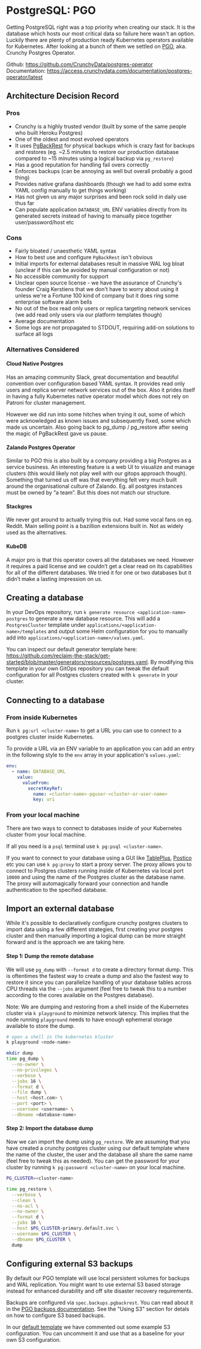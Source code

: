 # PostgreSQL: PGO

Getting PostgreSQL right was a top priority when creating our stack. It is the database which hosts our most critical data so failure here wasn't an option. Luckily there are plenty of production ready Kubernetes operators available for Kubernetes. After looking at a bunch of them we settled on [PGO](https://github.com/CrunchyData/postgres-operator), aka. Crunchy Postgres Operator.

Github: https://github.com/CrunchyData/postgres-operator <br />
Documentation: https://access.crunchydata.com/documentation/postgres-operator/latest

## Architecture Decision Record

### Pros

- Crunchy is a highly trusted vendor (built by some of the same people who built Heroku Postgres)
- One of the oldest and most evolved operators
- It uses [PgBackRest](https://pgbackrest.org/) for physical backups which is crazy fast for backups and restores (eg. ~2.5 minutes to restore our production database compared to ~15 minutes using a logical backup via `pg_restore`)
- Has a good reputation for handling fail overs correctly
- Enforces backups (can be annoying as well but overall probably a good thing)
- Provides native grafana dashboards (though we had to add some extra YAML config manually to get things working)
- Has not given us any major surprises and been rock solid in daily use thus far
- Can populate application `DATABASE_URL` ENV variables directly from its generated secrets instead of having to manually piece together user/password/host etc

### Cons

- Fairly bloated / unaesthetic YAML syntax
- How to best use and configure `PgBackRest` isn't obvious
- Initial imports for external databases result in massive WAL log bloat (unclear if this can be avoided by manual configuration or not)
- No accessible community for support
- Unclear open source license - we have the assurance of Crunchy's founder Craig Kerstiens that we don't have to worry about using it unless we're a Fortune 100 kind of company but it does ring some enterprise software alarm bells
- No out of the box read only users or replica targeting network services (we add read only users via our platform templates though)
- Average documentation
- Some logs are not propagated to STDOUT, requiring add-on solutions to surface all logs

### Alternatives Considered

#### Cloud Native Postgres

Has an amazing community Slack, great documentation and beautiful convention over configuration based YAML syntax. It provides read only users and replica server network services out of the box. Also it prides itself in having a fully Kubernetes native operator model which does not rely on Patroni for cluster management.

However we did run into some hitches when trying it out, some of which were acknowledged as known issues and subsequently fixed, some which made us uncertain. Also going back to pg_dump / pg_restore after seeing the magic of PgBackRest gave us pause.

#### Zalando Postgres Operator

Similar to PGO this is also built by a company providing a big Postgres as a service business. An interesting feature is a web UI to visualize and manage clusters (this would likely not play well with our gitops approach though). Something that turned us off was that everything felt very much built around the organisational culture of Zalando. Eg. all postgres instances must be owned by “a team”. But this does not match our structure.

#### Stackgres

We never got around to actually trying this out. Had some vocal fans on eg. Reddit. Main selling point is a bazillion extensions built in. Not as widely used as the alternatives.

#### KubeDB

A major pro is that this operator covers all the databases we need. However it requires a paid license and we couldn’t get a clear read on its capabilities for all of the different databases. We tried it for one or two databases but it didn’t make a lasting impression on us.

## Creating a database

In your DevOps repository, run `k generate resource <application-name> postgres` to generate a new database resource. This will add a `PostgresCluster` template under `applications/<application-name>/templates` and output some Helm configuration for you to manually add into `applications/<application-name>/values.yaml`.

You can inspect our default generator template here: https://github.com/reclaim-the-stack/get-started/blob/master/generators/resources/postgres.yaml. By modifying this template in your own GitOps repository you can tweak the default configuration for all Postgres clusters created with `k generate` in your cluster.

## Connecting to a database

### From inside Kubernetes

Run `k pg:url <cluster-name>` to get a URL you can use to connect to a postgres cluster inside Kubernetes.

To provide a URL via an ENV variable to an application you can add an entry in the following style to the `env` array in your application's `values.yaml`:

```yaml
env:
  - name: DATABASE_URL
    value:
      valueFrom:
        secretKeyRef:
          name: <cluster-name>-pguser-<cluster-or-user-name>
          key: uri
```

### From your local machine

There are two ways to connect to databases inside of your Kubernetes cluster from your local machine.

If all you need is a `psql` terminal use `k pg:psql <cluster-name>`.

If you want to connect to your database using a GUI like [TablePlus](https://tableplus.com/), [Postico](https://eggerapps.at/postico2/) etc you can use `k pg:proxy` to start a proxy server. The proxy allows you to connect to Postgres clusters running inside of Kubernetes via local port `10000` and using the name of the Postgres cluster as the database name. The proxy will automagically forward your connection and handle authentication to the specified database.

## Import an external database

While it's possible to declaratively configure crunchy postgres clusters to import data using a few different strategies, first creating your postgres cluster and then manually importing a logical dump can be more straight forward and is the approach we are taking here.

#### Step 1: Dump the remote database

We will use `pg_dump` with `--format d` to create a directory format dump. This is oftentimes the fastest way to create a dump and also the fastest way to restore it since you can parallelize handling of your database tables across CPU threads via the `--jobs` argument (feel free to tweak this to a number according to the cores available on the Postgres database).

Note: We are dumping and restoring from a shell inside of the Kubernetes cluster via `k playground` to minimize network latency. This implies that the node running `playground` needs to have enough ephemeral storage available to store the dump.

```bash
# open a shell in the kubernetes kluster
k playground <node-name>

mkdir dump
time pg_dump \
  --no-owner \
  --no-privileges \
  --verbose \
  --jobs 16 \
  --format d \
  --file dump \
  --host <host.com> \
  --port <port> \
  --username <username> \
  --dbname <database-name>
```

#### Step 2: Import the database dump

Now we can import the dump using `pg_restore`. We are assuming that you have created a crunchy postgres cluster using our default template where the name of the cluster, the user and the database all share the same name (feel free to tweak this as needed). You can get the password for your cluster by running `k pg:password <cluster-name>` on your local machine.

```bash
PG_CLUSTER=<cluster-name>

time pg_restore \
  --verbose \
  --clean \
  --no-acl \
  --no-owner \
  --format d \
  --jobs 16 \
  --host $PG_CLUSTER-primary.default.svc \
  --username $PG_CLUSTER \
  --dbname $PG_CLUSTER \
  dump
```

## Configuring external S3 backups

By default our PGO template will use local persistent volumes for backups and WAL replication. You might want to use external S3 based storage instead for enhanced durability and off site disaster recovery requirements.

Backups are configured via `spec.backups.pgbackrest`. You can read about it in the [PGO backups documentation](https://access.crunchydata.com/documentation/postgres-operator/latest/tutorial/backups/). See the "Using S3" section for detals on how to configure S3 based backups.

In our [default template](https://github.com/reclaim-the-stack/get-started/blob/master/generators/resources/postgres.yaml) we have commented out some example S3 configuration. You can uncomment it and use that as a baseline for your own S3 configuration.
